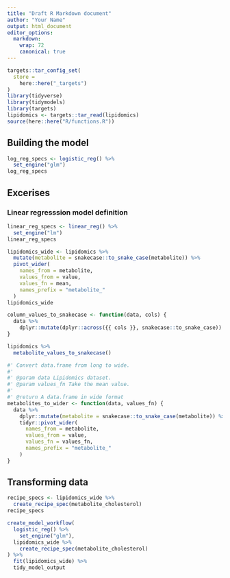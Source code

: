 ```yaml
---
title: "Draft R Markdown document"
author: "Your Name"
output: html_document
editor_options:
  markdown:
    wrap: 72
    canonical: true
---
```


```r
targets::tar_config_set(
  store =
    here::here("_targets")
)
library(tidyverse)
library(tidymodels)
library(targets)
lipidomics <- targets::tar_read(lipidomics)
source(here::here("R/functions.R"))
```

## Building the model

```r
log_reg_specs <- logistic_reg() %>%
  set_engine("glm")
log_reg_specs
```

## Excerises

### Linear regresssion model definition

```r
linear_reg_specs <- linear_reg() %>%
  set_engine("lm")
linear_reg_specs
```

```r
lipidomics_wide <- lipidomics %>%
  mutate(metabolite = snakecase::to_snake_case(metabolite)) %>%
  pivot_wider(
    names_from = metabolite,
    values_from = value,
    values_fn = mean,
    names_prefix = "metabolite_"
  )
lipidomics_wide
```

```r
column_values_to_snakecase <- function(data, cols) {
  data %>%
    dplyr::mutate(dplyr::across({{ cols }}, snakecase::to_snake_case))
}

lipidomics %>%
  metabolite_values_to_snakecase()
```

```r

#' Convert data.frame from long to wide.
#'
#' @param data Lipidomics dataset.
#' @param values_fn Take the mean value.
#'
#' @return A data.frame in wide format
metabolites_to_wider <- function(data, values_fn) {
  data %>%
    dplyr::mutate(metabolite = snakecase::to_snake_case(metabolite)) %>%
    tidyr::pivot_wider(
      names_from = metabolite,
      values_from = value,
      values_fn = values_fn,
      names_prefix = "metabolite_"
    )
}
```

## Transforming data

```r
recipe_specs <- lipidomics_wide %>%
  create_recipe_spec(metabolite_cholesterol)
recipe_specs
```

```r

create_model_workflow(
  logistic_reg() %>% 
    set_engine("glm"),
  lipidomics_wide %>% 
    create_recipe_spec(metabolite_cholesterol)
) %>% 
  fit(lipidomics_wide) %>% 
  tidy_model_output

```
